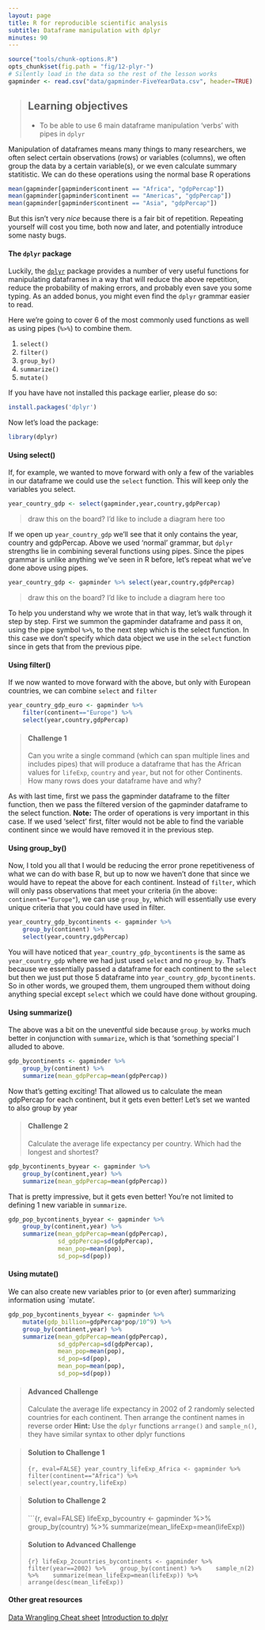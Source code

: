 ```yaml
---
layout: page
title: R for reproducible scientific analysis
subtitle: Dataframe manipulation with dplyr
minutes: 90
---
```


```r
source("tools/chunk-options.R")
opts_chunk$set(fig.path = "fig/12-plyr-")
# Silently load in the data so the rest of the lesson works
gapminder <- read.csv("data/gapminder-FiveYearData.csv", header=TRUE)
```

> ## Learning objectives {.objectives}
>
> * To be able to use 6 main dataframe manipulation 'verbs' with pipes in `dplyr`
>

Manipulation of dataframes means many things to many researchers, we often select certain observations (rows) or variables (columns), we often group the data by a certain variable(s), or we even calculate summary statitistic. We can do these operations using the normal base R operations

```r
mean(gapminder[gapminder$continent == "Africa", "gdpPercap"])
mean(gapminder[gapminder$continent == "Americas", "gdpPercap"])
mean(gapminder[gapminder$continent == "Asia", "gdpPercap"])
```

But this isn't very *nice* because there is a fair bit of repetition. Repeating yourself will cost you time, both now and later, and potentially introduce some nasty bugs.

#### The `dplyr` package

Luckily, the [`dplyr`](https://cran.r-project.org/web/packages/dplyr/dplyr.pdf) package provides a number of very useful functions for manipulating dataframes in a way that will reduce the above repetition, reduce the probability of making errors, and probably even save you some typing. As an added bonus, you might even find the `dplyr` grammar easier to read.

Here we're going to cover 6  of the most commonly used functions as well as using pipes (`%>%`) to combine them. 

1. `select()`
2. `filter()`
3. `group_by()`
4. `summarize()`
5. `mutate()`

If you have have not installed this package earlier, please do so:

```r
install.packages('dplyr')
```

Now let's load the package:

```r
library(dplyr)
```

#### Using select()

If, for example, we wanted to move forward with only a few of the variables in our dataframe we could use the `select` function. This will keep only the variables you select.

```r
year_country_gdp <- select(gapminder,year,country,gdpPercap)
```

> draw this on the board? I'd like to include a diagram here too

If we open up `year_country_gdp` we'll see that it only contains the year, country and gdpPercap. Above we used 'normal' grammar, but `dplyr` strengths lie in combining several functions using pipes. Since the pipes grammar is unlike anything we've seen in R before, let's repeat what we've done above using pipes.

```r
year_country_gdp <- gapminder %>% select(year,country,gdpPercap)
```

> draw this on the board? I'd like to include a diagram here too

To help you understand why we wrote that in that way, let's walk through it step by step. First we summon the gapminder dataframe and pass it on, using the pipe symbol `%>%`, to the next step which is the select function. In this case we don't specify which data object we use in the `select` function since in gets that from the previous pipe.

#### Using filter()

If we now wanted to move forward with the above, but only with European countries, we can combine `select` and `filter`

```r
year_country_gdp_euro <- gapminder %>%
    filter(continent=="Europe") %>%
    select(year,country,gdpPercap)
```

> #### Challenge 1 {.challenge}
>
> Can you write a single command (which can span multiple lines and includes pipes) that will produce a dataframe that has the African values for `lifeExp`, `country` and `year`, but not for other Continents. 
>How many rows does your dataframe have and why?
>


As with last time, first we pass the gapminder dataframe to the filter function, then we pass the filtered version of the gapminder dataframe to the select function. **Note:** The order of operations is very important in this case. If we used 'select' first, filter would not be able to find the variable continent since we would have removed it in the previous step.

#### Using group_by()

Now, I told you all that I would be reducing the error prone repetitiveness of what we can do with base R, but up to now we haven't done that since we would have to repeat the above for each continent. Instead of `filter`, which will only pass observations that meet your criteria (in the above: `continent=="Europe"`), we can use `group_by`, which will essentially use every unique criteria that you could have used in filter.

```r
year_country_gdp_bycontinents <- gapminder %>%
    group_by(continent) %>%
    select(year,country,gdpPercap)
```
You will have noticed that `year_country_gdp_bycontinents` is the same as `year_country_gdp` where we had just used `select` and no `group_by`. That's because we essentially passed a dataframe for each continent to the `select` but then we just put those 5 dataframe into `year_country_gdp_bycontinents`. So in other words, we grouped them, them ungrouped them without doing anything special except `select` which we could have done without grouping.

#### Using summarize()

The above was a bit on the uneventful side because `group_by` works much better in conjunction with `summarize`, which is that 'something special' I alluded to above.

```r
gdp_bycontinents <- gapminder %>%
    group_by(continent) %>%
    summarize(mean_gdpPercap=mean(gdpPercap))
```


Now that's getting exciting! That allowed us to calculate the mean gdpPercap for each continent, but it gets even better! Let's set we wanted to also group by year

> #### Challenge 2 {.challenge}
>
> Calculate the average life expectancy per country. Which had the
> longest and shortest?
>

```r
gdp_bycontinents_byyear <- gapminder %>%
    group_by(continent,year) %>%
    summarize(mean_gdpPercap=mean(gdpPercap))
```

That is pretty impressive, but it gets even better! You're not limited to defining 1 new variable in `summarize`.

```r
gdp_pop_bycontinents_byyear <- gapminder %>%
    group_by(continent,year) %>%
    summarize(mean_gdpPercap=mean(gdpPercap),
              sd_gdpPercap=sd(gdpPercap),
              mean_pop=mean(pop),
              sd_pop=sd(pop))
```

#### Using mutate()

We can also create new variables prior to (or even after) summarizing information using `mutate'.
```r
gdp_pop_bycontinents_byyear <- gapminder %>%
    mutate(gdp_billion=gdpPercap*pop/10^9) %>%
    group_by(continent,year) %>%
    summarize(mean_gdpPercap=mean(gdpPercap),
              sd_gdpPercap=sd(gdpPercap),
              mean_pop=mean(pop),
              sd_pop=sd(pop),
              mean_pop=mean(pop),
              sd_pop=sd(pop))
```






> #### Advanced Challenge {.challenge}
> Calculate the average life expectancy in 2002 of 2 randomly selected countries for each continent. Then arrange the continent names in reverse order
> **Hint:** Use the `dplyr` functions `arrange()` and `sample_n()`, they have similar syntax to other dplyr functions
>

> #### Solution to Challenge 1 {.challenge}
>```{r, eval=FALSE}
>year_country_lifeExp_Africa <- gapminder %>%
>                            filter(continent=="Africa") %>%
>                            select(year,country,lifeExp)
> ```

> #### Solution to Challenge 2 {.challenge}
>```{r, eval=FALSE}
lifeExp_bycountry <- gapminder %>%
    group_by(country) %>%
    summarize(mean_lifeExp=mean(lifeExp))

> #### Solution to Advanced Challenge {.challenge}
>```{r}
>lifeExp_2countries_bycontinents <- gapminder %>% 
>    filter(year==2002) %>%
>    group_by(continent) %>%
>    sample_n(2) %>%
>    summarize(mean_lifeExp=mean(lifeExp)) %>%
>    arrange(desc(mean_lifeExp))
>```

#### Other great resources
[Data Wrangling Cheat sheet](https://www.rstudio.com/wp-content/uploads/2015/02/data-wrangling-cheatsheet.pdf)
[Introduction to dplyr](https://cran.rstudio.com/web/packages/dplyr/vignettes/introduction.html)